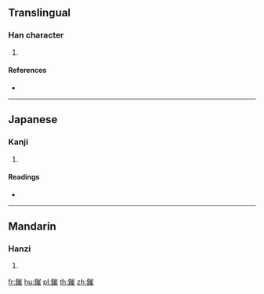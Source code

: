 {{character info/new}}
==Translingual==

===Han character===
{{Han char|rn=167|rad=金|as=11|sn=19|four=82114|canj=CUOG}}

# {{defn|Han|sort=金11}}

====References====
* {{Han ref|kx=1320.010|dkj=40803|dj=1819.330|hdz=64249.060|uh=93D9|ud=37849|bh=F369|bd=62313}}

----

==Japanese==

===Kanji===
{{ja-kanji|grade=|rs=金11}}

# {{defn|lang=ja|sort=金11}}

====Readings====
* {{ja-readings|on=[[さい]] (sai), [[すい]] (sui)|kun=[[まじる]] (majiru)|nanori=}}

----

==Mandarin==

===Hanzi===
{{cmn-hanzi|pin=[[cuī]] ([[cui1]])|wg=ts'ui<sup>1</sup>}}

# {{defn|lang=cmn|sort=金11}}

[[fr:鏙]]
[[hu:鏙]]
[[pl:鏙]]
[[th:鏙]]
[[zh:鏙]]